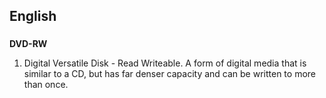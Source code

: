 ==English==

==={{initialism}}===
'''DVD-RW'''

# Digital Versatile Disk - Read Writeable.  A form of digital media that is similar to a CD, but has far denser capacity and can be written to more than once.